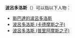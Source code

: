 '''波呂多洛斯'''（{{lang-grc|Πολύδωρος}}）可以指以下人物：

*[[斯巴達的波呂多洛斯|斯巴達的波呂多洛斯]]
*[[波呂多洛斯_(卡德摩斯之子)|波呂多洛斯 (卡德摩斯之子)]]
*[[波呂多洛斯_(普里阿摩斯之子)|波呂多洛斯 (普里阿摩斯之子)]]

{{disambig}}